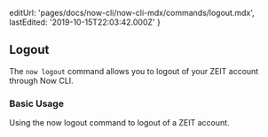
  editUrl: 'pages/docs/now-cli/now-cli-mdx/commands/logout.mdx',
  lastEdited: '2019-10-15T22:03:42.000Z'
}

## Logout

The `now logout` command allows you to logout of your ZEIT account through Now CLI.

### Basic Usage

<Snippet dark text="now logout" />
<Caption>Using the <InlineCode>now logout</InlineCode> command to logout of a ZEIT account.</Caption>
